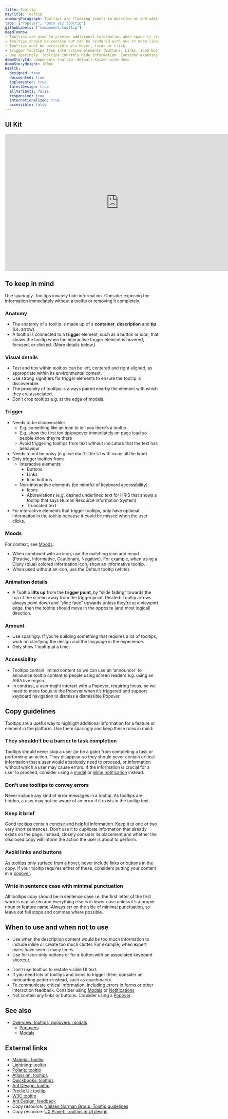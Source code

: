 ```yaml
---
title: Tooltip
navTitle: Tooltip
summaryParagraph: Tooltips are floating labels to describe or add additional information when users hover over, focus on, or click an interactive element. Use sparingly.
tags: ["Popover", "Data viz tooltip"]
githubLabels: ["component:tooltip"]
needToKnow:
- Tooltips are used to provide additional information when space is tight.
- Tooltips should be concise but can be rendered with one or more lines of text.
- Tooltips must be accessible via hover, focus or click.
- Trigger tooltips from Interactive elements (Buttons, Links, Icon buttons) or Non-interactive elements (Icons, Abbreviations, Truncated text)—be mindful of keyboard accessibility
- Use sparingly. Tooltips innately hide information. Consider exposing it immediately without a tooltip or removing it completely.
demoStoryId: components-tooltip--default-kaizen-site-demo
demoStoryHeight: 100px
health:
  designed: true
  documented: true
  implemented: true
  latestDesign: true
  allVariants: false
  responsive: true
  internationalized: true
  accessible: false
---
```



## UI Kit

<iframe style="border: none;" width="744" height="450" src="https://www.figma.com/embed?embed_host=share&url=https%3A%2F%2Fwww.figma.com%2Ffile%2FeZKEE5kXbEMY3lx84oz8iN%2F%25E2%259D%25A4%25EF%25B8%258F-UI-Kit-Heart%3Fnode-id%3D14473%253A90872" allowfullscreen></iframe>

## To keep in mind

Use sparingly. Tooltips innately hide information. Consider exposing the information immediately without a tooltip or removing it completely.

### Anatomy

*   The anatomy of a tooltip is made up of a **container**, **description** and **tip** (i.e. arrow).
*   A tooltip is connected to a **trigger** element, such as a button or icon, that shows the tooltip when the interactive trigger element is hovered, focused, or clicked. (More details below.)

### Visual details

*   Text and tips within tooltips can be left, centered and right aligned, as appropriate within its environmental context.
*   Use strong signifiers for trigger elements to ensure the tooltip is discoverable.
*   The proximity of tooltips is always paired nearby the element with which they are associated.
*   Don’t crop tooltips e.g. at the edge of modals.

### Trigger

*   Needs to be discoverable:
    *   E.g. something like an icon to tell you there’s a tooltip
    *   E.g. show the first tooltip/popover immediately on page load so people know they’re there
    *   Avoid triggering tooltips from text without indicators that the text has behaviour
*   Needs to not be noisy (e.g. we don’t litter UI with icons all the time)
*   Only trigger tooltips from:
    *   Interactive elements:
        *   Buttons
        *   Links
        *   Icon buttons
    *   Non-interactive elements (be mindful of keyboard accessibility):
        *   Icons
        *   Abbreviations (e.g. dashed underlined text for HRIS that shows a tooltip that says Human Resource Information System)
        *   Truncated text
*   For interactive elements that trigger tooltips, only have optional information in the tooltip because it could be missed when the user clicks.

### Moods

For context, see [Moods](/guidelines/moods).

*   When combined with an icon, use the matching icon and mood (Positive, Informative, Cautionary, Negative). For example, when using a Cluny (blue) colored information icon, show an informative tooltip.
*   When used without an icon, use the Default tooltip (white).

### Animation details

*   A Tooltip **lifts up** from the **trigger point**, by “slide fading” towards the top of the screen away from the trigger point. Related: Tooltip arrows always point down and “slide fade” upwards unless they're at a viewport edge, then the tooltip should move in the opposite (and most logical) direction.

### Amount

*   Use sparingly. If you’re building something that requires a lot of tooltips, work on clarifying the design and the language in the experience.
*   Only show 1 tooltip at a time.

### Accessibility

*   Tooltips contain limited content so we can use an ‘announcer’ to announce tooltip content to people using screen readers e.g. using an ARIA live region.
*   In contrast, a user might interact with a Popover, requiring focus, so we need to move focus to the Popover when it’s triggered and support keyboard navigation to dismiss a dismissible Popover.

## Copy guidelines

Tooltips are a useful way to highlight additional information for a feature or element in the platform. Use them sparingly and keep these rules in mind:

### They shouldn’t be a barrier to task completion

Tooltips should never stop a user (or be a gate) from completing a task or performing an action. They disappear so they should never contain critical information that a user would absolutely need to proceed, or information without which a user may cause errors. If the information is crucial for a user to proceed, consider using a [modal](/components/modal) or [inline notification](/guidelines/notifications) instead.

### Don’t use tooltips to convey errors

Never include any kind of error messages in a tooltip. As tooltips are hidden, a user may not be aware of an error if it exists in the tooltip text.

### Keep it brief

Good tooltips contain concise and helpful information. Keep it to one or two very short sentences. Don’t use it to duplicate information that already exists on the page. Instead, closely consider its placement and whether the disclosed copy will inform the action the user is about to perform.

### Avoid links and buttons

As tooltips only surface from a hover, never include links or buttons in the copy. If your tooltip requires either of these, considers putting your content in a [popover](/components/popover).

### Write in sentence case with minimal punctuation

All tooltips copy should be in sentence case i.e. the first letter of the first word is capitalized and everything else is in lower case unless it’s a proper noun or feature name. Always err on the side of minimal punctuation, so leave out full stops and commas where possible.

## When to use and when not to use

<WhenToUseAndWhenNotToUse>
<WhenToUse>

*   Use when the description content would be too much information to include inline or create too much clutter. For example, when expert users have seen it many times.
*   Use for icon-only buttons or for a button with an associated keyboard shortcut.

</WhenToUse>
<WhenNotToUse>

*   Don’t use tooltips to restate visible UI text.
*   If you need lots of tooltips and icons to trigger them, consider an onboarding pattern instead, such as coachmarks.
*   To communicate critical information, including errors in forms or other interaction feedback. Consider using [Modals](/components/modal) or [Notifications](/guidelines/notifications)
*   Not contain any links or buttons. Consider using a [Popover](/components/popover).

</WhenNotToUse>
</WhenToUseAndWhenNotToUse>



## See also

*   [Overview: tooltips, popovers, modals](/guidelines/checkbox-radio-toggle-switch/)
    *   [Popovers](/components/popover)
    *   [Modals](/components/modal)

## External links

- [Material: tooltip](https://material.io/design/components/tooltips.html)
- [Lightning: tooltip](https://www.lightningdesignsystem.com/accessibility/patterns/tooltip/#site-main-content)
- [Polaris: tooltip](https://polaris.shopify.com/components/overlays/tooltip)
- [Atlassian: tooltips](https://www.atlassian.design/guidelines/product/components/tooltips)
- [Quickbooks: tooltips](https://designsystem.quickbooks.com/component/tooltips/)
- [Ant Design: tooltip](https://ant.design/components/tooltip/#header)
- [Predix UI: tooltip](https://www.predix-ui.com/#/elements/px-tooltip)
- [W3C tooltip](http://w3c.github.io/aria-practices/#tooltip)
- [Ant Design: feedback](https://ant.design/docs/spec/feedback)
- Copy resource: [Nielsen Norman Group: Tooltip guidelines](https://www.nngroup.com/articles/tooltip-guidelines/)
- Copy resource: [UX Planet: Tooltips in UI design](https://uxplanet.org/tooltips-in-ui-design-f63e117aa3d1)

